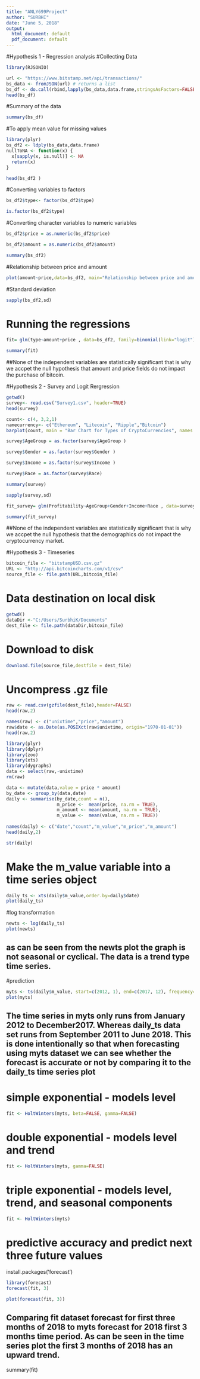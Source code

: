 ---
title: "ANLY699Project"
author: "SURBHI"
date: "June 5, 2018"
output:
  html_document: default
  pdf_document: default
---


#Hypothesis 1 - Regression analysis
#Collecting Data
```{r}
library(RJSONIO)

url <- "https://www.bitstamp.net/api/transactions/"
bs_data <- fromJSON(url) # returns a list
bs_df <- do.call(rbind,lapply(bs_data,data.frame,stringsAsFactors=FALSE))
head(bs_df)
```
#Summary of the data
```{r}
summary(bs_df)
```
#To apply mean value for missing values
```{r}
library(plyr)
bs_df2 <- ldply(bs_data,data.frame)
nullToNA <- function(x) {
  x[sapply(x, is.null)] <- NA
  return(x)
}
```
```{r}
head(bs_df2 )
```
#Converting variables to factors
```{r}
bs_df2$type<- factor(bs_df2$type)
```
```{r}
is.factor(bs_df2$type)
```
#Converting character variables to numeric variables
```{r}
bs_df2$price = as.numeric(bs_df2$price)
```
```{r}
bs_df2$amount = as.numeric(bs_df2$amount)
```
```{r}
summary(bs_df2)
```
#Relationship between price and amount
```{r}
plot(amount~price,data=bs_df2, main="Relationship between price and amount")
```
#Standard deviation
```{r}
sapply(bs_df2,sd)
```
# Running the regressions
```{r}
fit= glm(type~amount+price , data=bs_df2, family=binomial(link="logit"))
```
```{r}
summary(fit)
```

##None of the independent variables are statistically significant that is why we accpet the null hypothesis that amount and price fields do not impact the purchase of bitcoin.

#Hypothesis 2 - Survey and Logit Rergression
```{r}
getwd()
survey<- read.csv("Survey1.csv", header=TRUE)
head(survey)
```
```{r}
count<- c(4, 3,2,1)
namecurrency<- c("Ethereum", "Litecoin", "Ripple","Bitcoin")
barplot(count, main = "Bar Chart for Types of CryptoCurrencies", names.arg=namecurrency)
```
```{r}
survey$AgeGroup = as.factor(survey$AgeGroup )
```
```{r}
survey$Gender = as.factor(survey$Gender )
```
```{r}
survey$Income = as.factor(survey$Income )
```
```{r}
survey$Race = as.factor(survey$Race)
```
```{r}
summary(survey)
```

```{r}
sapply(survey,sd)
```
```{r}
fit_survey= glm(Profitability~AgeGroup+Gender+Income+Race , data=survey, family=binomial(link="logit"))
```
```{r}
summary(fit_survey)
```
##None of the independent variables are statistically significant that is why we accpet the null hypothesis that the demographics do not impact the cryptocurrency market.



#Hypothesis 3 - Timeseries
```{r}
bitcoin_file <- "bitstampUSD.csv.gz"
URL <- "http://api.bitcoincharts.com/v1/csv"
source_file <- file.path(URL,bitcoin_file)
```

# Data destination on local disk
```{r}
getwd()
dataDir <-"C:/Users/SurbhiK/Documents"
dest_file <- file.path(dataDir,bitcoin_file)
```
# Download to disk
```{r}
download.file(source_file,destfile = dest_file)
```
# Uncompress .gz file
```{r}
raw <- read.csv(gzfile(dest_file),header=FALSE)
head(raw,2)

names(raw) <- c("unixtime","price","amount")
raw$date <- as.Date(as.POSIXct(raw$unixtime, origin="1970-01-01"))
head(raw,2)
```
```{r}
library(plyr)
library(dplyr)
library(zoo)
library(xts)
library(dygraphs)
data <- select(raw,-unixtime)
rm(raw)
```
```{r}
data <- mutate(data,value = price * amount)
by_date <- group_by(data,date)
daily <- summarise(by_date,count = n(),
                   m_price <-  mean(price, na.rm = TRUE),
                   m_amount <- mean(amount, na.rm = TRUE),
                   m_value <-  mean(value, na.rm = TRUE))
 
names(daily) <- c("date","count","m_value","m_price","m_amount")
head(daily,2)
```
```{r}
str(daily)
```

# Make the m_value variable into a time series object
```{r}
daily_ts <- xts(daily$m_value,order.by=daily$date)
plot(daily_ts)
```
#log transformation
```{r}
newts <- log(daily_ts)
plot(newts)
```
## as can be seen from the newts plot the graph is not seasonal or cyclical. The data is a trend type time series.

#prediction
```{r}
myts <- ts(daily$m_value, start=c(2012, 1), end=c(2017, 12), frequency=12)
plot(myts)
```
## The time series in myts only runs from January 2012 to December2017. Whereas daily_ts data set runs from September 2011 to June 2018. This is done intentionally so that when forecasting using myts dataset we can see whether the forecast is accurate or not by comparing it to the daily_ts time series plot

# simple exponential - models level
```{r}
fit <- HoltWinters(myts, beta=FALSE, gamma=FALSE)
```
# double exponential - models level and trend
```{r}
fit <- HoltWinters(myts, gamma=FALSE)
```
# triple exponential - models level, trend, and seasonal components
```{r}
fit <- HoltWinters(myts)
```
# predictive accuracy and predict next three future values
install.packages('forecast')
```{r}
library(forecast)
forecast(fit, 3)
```
```{r}
plot(forecast(fit, 3))
```
## Comparing fit dataset forecast for first three months of 2018 to myts forecast for 2018 first 3 months time period. As can be seen in the time series plot the first 3 months of 2018 has an upward trend. 

summary(fit)